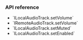 <PlatformWrapper platform="web">

### API reference

- <Link to="{{global.API_REF_WEB_ROOT}}/interfaces/ilocalaudiotrack.html#setvolume">`ILocalAudioTrack.setVolume`</Link>
- <Link to="{{global.API_REF_WEB_ROOT}}/interfaces/iremoteaudiotrack.html#setvolume">`IRemoteAudioTrack.setVolume`</Link>
- <Link to="{{global.API_REF_WEB_ROOT}}/interfaces/ilocalaudiotrack.html#setmuted">`ILocalAudioTrack.setMuted`</Link>
- <Link to="{{global.API_REF_WEB_ROOT}}/interfaces/ilocalaudiotrack.html#setenabled">`ILocalAudioTrack.setEnabled`</Link>

</PlatformWrapper>